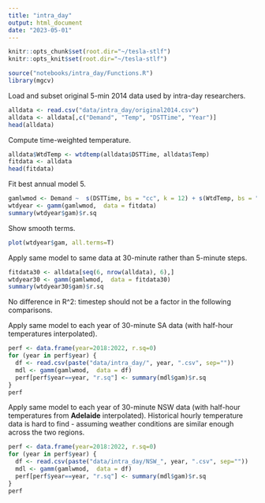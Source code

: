 ```yaml
---
title: "intra_day"
output: html_document
date: "2023-05-01"
---
```


```r
knitr::opts_chunk$set(root.dir="~/tesla-stlf")
knitr::opts_knit$set(root.dir="~/tesla-stlf")
```

```r
source("notebooks/intra_day/Functions.R")
library(mgcv)
```

Load and subset original 5-min 2014 data used by intra-day researchers.

```r
alldata <- read.csv("data/intra_day/original2014.csv")
alldata <- alldata[,c("Demand", "Temp", "DSTTime", "Year")]
head(alldata)
```

Compute time-weighted temperature.

```r
alldata$WtdTemp <- wtdtemp(alldata$DSTTime, alldata$Temp)
fitdata <- alldata
head(fitdata)
```

Fit best annual model 5.

```r
gamlwmod <- Demand ~  s(DSTTime, bs = "cc", k = 12) + s(WtdTemp, bs = "tp", k =8) + s(Year, bs = "tp", k =7)
wtdyear <- gamm(gamlwmod,  data = fitdata)
summary(wtdyear$gam)$r.sq
```

Show smooth terms.

```r
plot(wtdyear$gam, all.terms=T)
```

Apply same model to same data at 30-minute rather than 5-minute steps.

```r
fitdata30 <- alldata[seq(6, nrow(alldata), 6),]
wtdyear30 <- gamm(gamlwmod,  data = fitdata30)
summary(wtdyear30$gam)$r.sq
```

No difference in R^2: timestep should not be a factor in the following comparisons.

Apply same model to each year of 30-minute SA data (with half-hour temperatures interpolated).

```r
perf <- data.frame(year=2018:2022, r.sq=0)
for (year in perf$year) {
  df <- read.csv(paste("data/intra_day/", year, ".csv", sep=""))
  mdl <- gamm(gamlwmod,  data = df)
  perf[perf$year==year, "r.sq"] <- summary(mdl$gam)$r.sq
}
perf
```

Apply same model to each year of 30-minute NSW data (with half-hour temperatures from **Adelaide** interpolated). Historical hourly temperature data is hard to find - assuming weather conditions are similar enough across the two regions.

```r
perf <- data.frame(year=2018:2022, r.sq=0)
for (year in perf$year) {
  df <- read.csv(paste("data/intra_day/NSW_", year, ".csv", sep=""))
  mdl <- gamm(gamlwmod,  data = df)
  perf[perf$year==year, "r.sq"] <- summary(mdl$gam)$r.sq
}
perf
```
